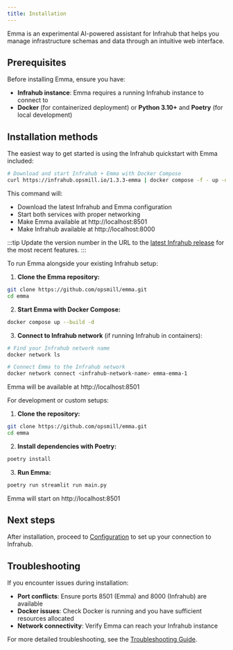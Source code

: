 ```yaml
---
title: Installation
---
```



Emma is an experimental AI-powered assistant for Infrahub that helps you manage infrastructure schemas and data through an intuitive web interface.

## Prerequisites

Before installing Emma, ensure you have:

- **Infrahub instance**: Emma requires a running Infrahub instance to connect to
- **Docker** (for containerized deployment) or **Python 3.10+** and **Poetry** (for local development)

## Installation methods

<Tabs>
<TabItem value="quickstart" label="Quick Start (Recommended)" default>

The easiest way to get started is using the Infrahub quickstart with Emma included:

```bash
# Download and start Infrahub + Emma with Docker Compose
curl https://infrahub.opsmill.io/1.3.3-emma | docker compose -f - up -d
```

This command will:

- Download the latest Infrahub and Emma configuration
- Start both services with proper networking
- Make Emma available at http://localhost:8501
- Make Infrahub available at http://localhost:8000

:::tip
Update the version number in the URL to the [latest Infrahub release](https://github.com/opsmill/infrahub/tags) for the most recent features.
:::

</TabItem>
<TabItem value="docker" label="Docker Compose">

To run Emma alongside your existing Infrahub setup:

1. **Clone the Emma repository:**

```bash
git clone https://github.com/opsmill/emma.git
cd emma
```

2. **Start Emma with Docker Compose:**

```bash
docker compose up --build -d
```

3. **Connect to Infrahub network** (if running Infrahub in containers):

```bash
# Find your Infrahub network name
docker network ls

# Connect Emma to the Infrahub network
docker network connect <infrahub-network-name> emma-emma-1
```

Emma will be available at http://localhost:8501

</TabItem>
<TabItem value="local" label="Local Development">

For development or custom setups:

1. **Clone the repository:**

```bash
git clone https://github.com/opsmill/emma.git
cd emma
```

2. **Install dependencies with Poetry:**

```bash
poetry install
```

3. **Run Emma:**

```bash
poetry run streamlit run main.py
```

Emma will start on http://localhost:8501

</TabItem>
</Tabs>

## Next steps

After installation, proceed to [Configuration](./configuration) to set up your connection to Infrahub.

## Troubleshooting

If you encounter issues during installation:

- **Port conflicts**: Ensure ports 8501 (Emma) and 8000 (Infrahub) are available
- **Docker issues**: Check Docker is running and you have sufficient resources allocated
- **Network connectivity**: Verify Emma can reach your Infrahub instance

For more detailed troubleshooting, see the [Troubleshooting Guide](../reference/troubleshooting).